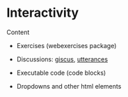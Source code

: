 # Interactivity

Content

-   Exercises (webexercises package)

-   Discussions: [giscus](https://github.com/apps/giscus), [utterances](https://utteranc.es/)

-   Executable code (code blocks)

-   Dropdowns and other html elements
